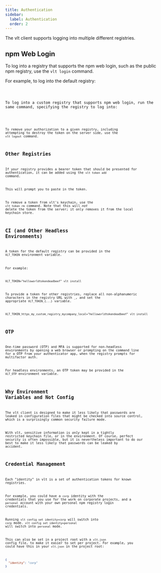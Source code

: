 ```yaml
---
title: Authentication
sidebar:
  label: Authentication
  order: 2
---
```



The vlt client supports logging into multiple different registries.

## npm Web Login

To log into a registry that supports the npm web login, such as the
public npm registry, use the `vlt login` command.

For example, to log into the default registry:

<Code code="$ vlt login" title="Terminal" lang="bash" />

To log into a custom registry that supports npm web login, run the
same command, specifying the registry to log into:

<Code
  code="$ vlt login --registry=https://my-custom-registry.mycompany.local/"
  title="Terminal"
  lang="bash"
/>

To remove your authorization to a given registry, including attempting
to destroy the token on the server side, use the `vlt logout` command.

## Other Registries

If your registry provides a bearer token that should be presented for
authentication, it can be added using the `vlt token add` command.

This will prompt you to paste in the token.

To remove a token from vlt's keychain, use the `vlt token rm` command.
Note that this will _not_ delete the token from the server; it only
removes it from the local keychain store.

## CI (and Other Headless Environments)

A token for the default registry can be provided in the `VLT_TOKEN`
environment variable.

For example:

```
VLT_TOKEN="helloworldtokendeadbeef" vlt install
```

To provide a token for other registries, replace all non-alphanumeric
characters in the registry URL with `_`, and set the appropriate
`VLT_TOKEN_{...}` variable.

```
VLT_TOKEN_https_my_custom_registry_mycompany_local="helloworldtokendeadbeef" vlt install
```

## OTP

One-time password (OTP) and MFA is supported for non-headless
environments by opening a web browser or prompting on the command line
for a OTP from your authenticator app, when the registry prompts for
multifactor auth.

For headless environments, an OTP token may be provided in the
`VLT_OTP` environment variable.

## Why Environment Variables and Not Config

The vlt client is designed to make it less likely that passwords are
leaked in configuration files that might be checked into source
control, which is a surprisingly common security failure mode.

With vlt, sensitive information is _only_ kept in a tightly restricted
keychain file, or in the environment. Of course, perfect security is
often impossible, but it is nevertheless important to do our best to
make it less likely that passwords can be leaked by accident.

## Credential Management

Each "identity" in vlt is a set of authentication tokens for known
registries.

For example, you could have a `corp` identity with the credentials
that you use for the work on corporate projects, and a `personal`
account with your own personal npm registry login credentials.

Running `vlt config set identity=corp` will switch into `corp` mode.
`vlt config set identity=personal` will switch into `personal` mode.

This can also be set in a project root with a `vlt.json` config file,
to make it easier to set per project. For example, you could have this
in your `vlt.json` in the project root:

```json
{
  "identity": "corp"
}
```
